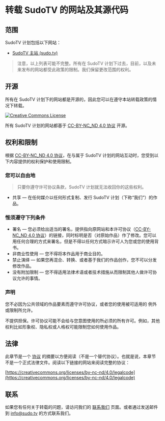 # 转载 SudoTV 的网站及其源代码

## 范围

SudoTV 计划包括以下网站：

- [SudoTV 主站 (sudo.tv)](https://sudo.tv)

> 注意，以上列表可能不完整。所有在 SudoTV 计划下过去，目前，以及未来发布的网站都受此政策的限制。我们保留更改范围的权利。

## 开源

所有在 SudoTV 计划下的网站都是开源的，因此您可以在遵守本站转载政策的情况下转载。

<p>
    <a rel="license" href="http://creativecommons.org/licenses/by-nc-nd/4.0/">
        <img 
            alt="Creative Commons License" 
            style={{borderWidth:0}}
            src="https://i.creativecommons.org/l/by-nc-nd/4.0/88x31.png" 
        />
    </a>
</p>

所有 SudoTV 计划的网站都基于 [CC-BY-NC_ND 4.0 协议](http://creativecommons.org/licenses/by-nc-nd/4.0/) 开源。

## 权利和限制

根据 [CC-BY-NC_ND 4.0 协议](http://creativecommons.org/licenses/by-nc-nd/4.0/)，在与属于 SudoTV 计划的网站互动时，您受到以下内容提供的权利保护和使用限制。

### 您可以自由地

> 只要你遵守许可协议条款，SudoTV 计划就无法收回你的这些权利。

- 共享 — 在任何媒介以任何形式复制、发行 SudoTV 计划（下称“我们”）的作品。

### 惟须遵守下列条件

- 署名 — 您必须给出适当的署名，提供指向原网站和本许可协议（[CC-BY-NC_ND 4.0 协议](http://creativecommons.org/licenses/by-nc-nd/4.0/)）的链接，同时标明是否（对原始作品）作了修改。您可以用任何合理的方式来署名，但是不得以任何方式暗示许可人为您或您的使用背书。
- 非商业性使用 — 您不得将本作品用于商业目的。
- 禁止演绎 — 如果您再混合、转换、或者基于我们的作品创作，您不可以分发修改作品。
- 没有附加限制 — 您不得适用法律术语或者技术措施从而限制其他人做许可协议允许的事情。

### 声明

您不必因为公共领域的作品要素而遵守许可协议，或者您的使用被可适用的 例外或限制所允许。

不提供担保。许可协议可能不会给与您意图使用的所必须的所有许可。例如，其他权利比如形象权、隐私权或人格权可能限制您如何使用作品。

## 法律

此章节是一个 [协议](https://creativecommons.org/licenses/by-nc-nd/4.0/legalcode) 的摘要以方便阅读（不是一个替代协议）。也就是说，本章节不是一个正式法律文件。阅读以下链接的网站来阅读完整的协议：

[https://creativecommons.org/licenses/by-nc-nd/4.0/legalcode](https://creativecommons.org/licenses/by-nc-nd/4.0/legalcode)

## 联系

如果您有任何关于转载的问题，请访问我们的 [联系我们](https://sudo.tv/contact) 页面。或者通过发送邮件到 [info@sudo.tv](mailto://info@sudo.tv) 的方式联系我们。
